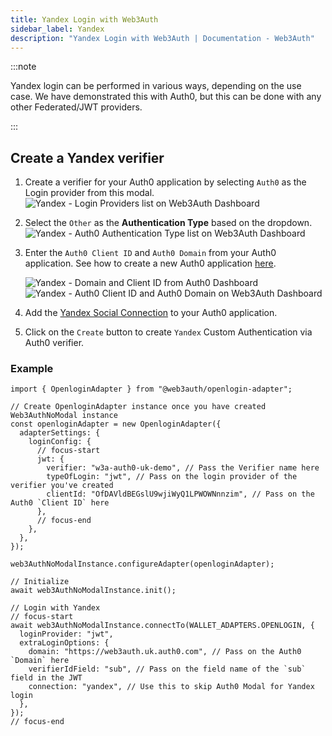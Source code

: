 ```yaml
---
title: Yandex Login with Web3Auth
sidebar_label: Yandex
description: "Yandex Login with Web3Auth | Documentation - Web3Auth"
---
```


:::note

Yandex login can be performed in various ways, depending on the use case. We have demonstrated this
with Auth0, but this can be done with any other Federated/JWT providers.

:::

## Create a Yandex verifier

1. Create a verifier for your Auth0 application by selecting `Auth0` as the Login provider from this
   modal.
   ![Yandex - Login Providers list on Web3Auth Dashboard](/images/dashboard/create-verifier-auth0.png)
2. Select the `Other` as the **Authentication Type** based on the dropdown.
   ![Yandex - Auth0 Authentication Type list on Web3Auth Dashboard](/images/dashboard/create-verifier-google.png)
3. Enter the `Auth0 Client ID` and `Auth0 Domain` from your Auth0 application. See how to create a
   new Auth0 application [here](https://auth0.com/docs/quickstart/webapp/).

   ![Yandex - Domain and Client ID from Auth0 Dashboard](/images/dashboard/create-verifier-auth0-filled-common.png)
   ![Yandex - Auth0 Client ID and Auth0 Domain on Web3Auth Dashboard](/images/dashboard/create-verifier-auth0-unfilled.png)

4. Add the
   [Yandex Social Connection](https://marketplace.auth0.com/integrations/yandex-social-connection)
   to your Auth0 application.
5. Click on the `Create` button to create `Yandex` Custom Authentication via Auth0 verifier.

### Example

```tsx
import { OpenloginAdapter } from "@web3auth/openlogin-adapter";

// Create OpenloginAdapter instance once you have created Web3AuthNoModal instance
const openloginAdapter = new OpenloginAdapter({
  adapterSettings: {
    loginConfig: {
      // focus-start
      jwt: {
        verifier: "w3a-auth0-uk-demo", // Pass the Verifier name here
        typeOfLogin: "jwt", // Pass on the login provider of the verifier you've created
        clientId: "OfDAVldBEGslU9wjiWyQ1LPWOWNnnzim", // Pass on the Auth0 `Client ID` here
      },
      // focus-end
    },
  },
});

web3AuthNoModalInstance.configureAdapter(openloginAdapter);

// Initialize
await web3AuthNoModalInstance.init();

// Login with Yandex
// focus-start
await web3AuthNoModalInstance.connectTo(WALLET_ADAPTERS.OPENLOGIN, {
  loginProvider: "jwt",
  extraLoginOptions: {
    domain: "https://web3auth.uk.auth0.com", // Pass on the Auth0 `Domain` here
    verifierIdField: "sub", // Pass on the field name of the `sub` field in the JWT
    connection: "yandex", // Use this to skip Auth0 Modal for Yandex login
  },
});
// focus-end
```
